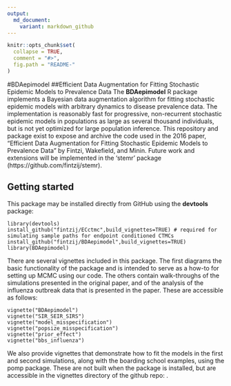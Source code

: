 ```yaml
---
output:
  md_document:
    variant: markdown_github
---
```


<!-- README.md is generated from README.Rmd. Please edit that file -->

```r
knitr::opts_chunk$set(
  collapse = TRUE,
  comment = "#>",
  fig.path = "README-"
)
```

#BDAepimodel
##Efficient Data Augmentation for Fitting Stochastic Epidemic Models to Prevalence Data
The __BDAepimodel__ R package implements a Bayesian data augmentation algorithm for fitting stochastic epidemic models with arbitrary dynamics to disease prevalence data. The implementation is reasonably fast for progressive, non-recurrent stochastic epidemic models in populations as large as several thousand individuals, but is not yet optimized for large population inference. This repository and package exist to expose and archive the code used in the 2016 paper, "Efficient Data Augmentation for Fitting Stochastic Epidemic Models to Prevalence Data" by Fintzi, Wakefield, and Minin. Future work and extensions will be implemented in the 'stemr' package (https://github.com/fintzij/stemr). 

## Getting started
This package may be installed directly from GitHub using the __devtools__ package:

```
library(devtools)
install_github("fintzij/ECctmc",build_vignettes=TRUE) # required for simulating sample paths for endpoint conditioned CTMCs
install_github("fintzij/BDAepimodel",build_vignettes=TRUE) 
library(BDAepimodel)
```

There are several vignettes included in this package. The first diagrams the basic functionality of the package and is intended to serve as a how-to for setting up MCMC using our code. The others contain walk-throughs of the simulations presented in the original paper, and of the analysis of the influenza outbreak data that is presented in the paper. These are accessible as follows:
```
vignette("BDAepimodel") 
vignette("SIR_SEIR_SIRS")
vignette("model_misspecification")
vignette("popsize_misspecification")
vignette("prior_effect")
vignette("bbs_influenza")
```

We also provide vignettes that demonstrate how to fit the models in the first and second simulations, along with the boarding school examples, using the pomp package. These are not built when the package is installed, but are accessible in the vignettes directory of the github repo: \url{https://github.com/fintzij/BDAepimodel/tree/master/inst/pomp_vignettes}. 
